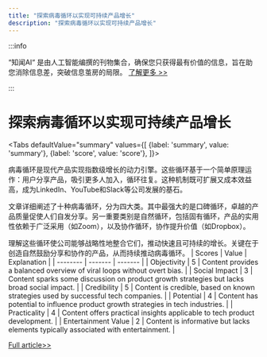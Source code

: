 ```yaml
---
title: "探索病毒循环以实现可持续产品增长"
description: "探索病毒循环以实现可持续产品增长"
---
```



:::info

“知闻AI“ 是由人工智能编撰的刊物集合，确保您只获得最有价值的信息，旨在助您消除信息差，突破信息茧房的局限。  [了解更多 >>](/)

:::

# 探索病毒循环以实现可持续产品增长


<Tabs
	defaultValue="summary"
	values={[
	{label: 'summary', value: 'summary'},
	{label: 'score', value: 'score'},
]}>
<TabItem value="summary">


病毒循环是现代产品实现指数级增长的动力引擎。这些循环基于一个简单原理运作：用户分享产品，吸引更多人加入，循环往复。这种机制既可扩展又成本效益高，成为LinkedIn、YouTube和Slack等公司发展的基石。

文章详细阐述了十种病毒循环，分为四大类。其中最强大的是口碑循环，卓越的产品质量促使人们自发分享。另一重要类别是自然循环，包括固有循环，产品的实用性依赖于广泛采用（如Zoom），以及协作循环，协作提升价值（如Dropbox）。

理解这些循环使公司能够战略性地整合它们，推动快速且可持续的增长。关键在于创造自然鼓励分享和协作的产品，从而持续推动病毒循环。
</TabItem>
<TabItem value="score">
	| Scores     | Value   | Explanation |
	| -------- | ------- | ------- |
	| Objectivity  | 5    | Content provides a balanced overview of viral loops without overt bias.    |
	| Social Impact | 3     | Content sparks some discussion on product growth strategies but lacks broad social impact.    |
	| Credibility    | 5    | Content is credible, based on known strategies used by successful tech companies.    |
	| Potential    | 4    | Content has potential to influence product growth strategies in tech industries.    |
	| Practicality    | 4    | Content offers practical insights applicable to tech product development.    |
	| Entertainment Value    | 2    | Content is informative but lacks elements typically associated with entertainment.    |
</TabItem>
</Tabs>

[Full article>>](https://hackernoon.com/10-viral-loops-that-drive-sustainable-product-growth?source=rss)
